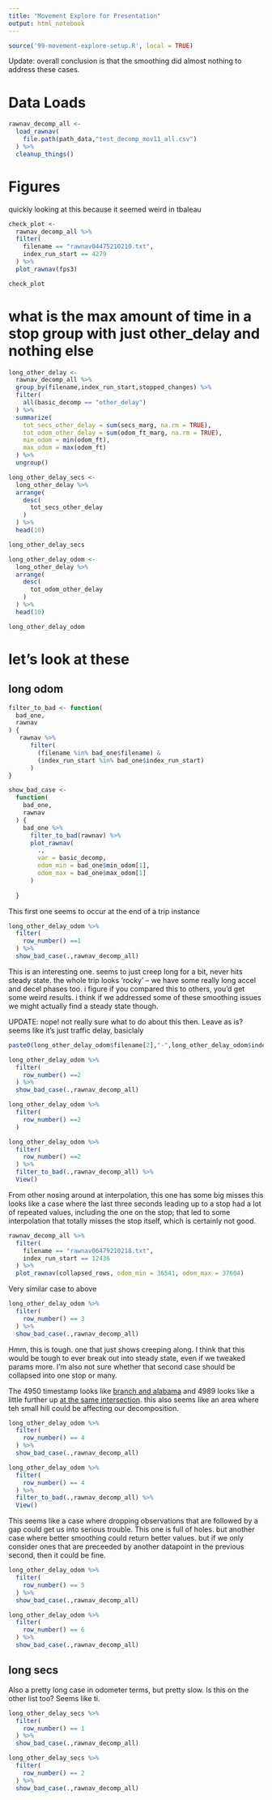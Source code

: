 ```yaml
---
title: "Movement Explore for Presentation"
output: html_notebook
---
```


```r
source('99-movement-explore-setup.R', local = TRUE)
```

Update: overall conclusion is that the smoothing did almost nothing to address these cases.

# Data Loads
```r
rawnav_decomp_all <- 
  load_rawnav(
    file.path(path_data,"test_decomp_mov11_all.csv")
  ) %>%
  cleanup_things()

```

# Figures
quickly looking at this because it seemed weird in tbaleau
```r
check_plot <-
  rawnav_decomp_all %>%
  filter(
    filename == "rawnav04475210210.txt",
    index_run_start == 4279
  ) %>%
  plot_rawnav(fps3)

check_plot

```


# what is the max amount of time in a stop group with just other_delay and nothing else

```r
long_other_delay <-
  rawnav_decomp_all %>%
  group_by(filename,index_run_start,stopped_changes) %>%
  filter(
    all(basic_decomp == "other_delay")
  ) %>%
  summarize(
    tot_secs_other_delay = sum(secs_marg, na.rm = TRUE),
    tot_odom_other_delay = sum(odom_ft_marg, na.rm = TRUE),
    min_odom = min(odom_ft),
    max_odom = max(odom_ft)
  ) %>%
  ungroup()

long_other_delay_secs <-
  long_other_delay %>%
  arrange(
    desc(
      tot_secs_other_delay
    )
  ) %>%
  head(10)

long_other_delay_secs
```


```r
long_other_delay_odom <-
  long_other_delay %>%
  arrange(
    desc(
      tot_odom_other_delay
    )
  ) %>%
  head(10)

long_other_delay_odom
```
# let's look at these
## long odom

```r

filter_to_bad <- function(
  bad_one,
  rawnav
) {
   rawnav %>%
      filter(
        (filename %in% bad_one$filename) & 
        (index_run_start %in% bad_one$index_run_start)
      )
}

show_bad_case <- 
  function(
    bad_one,
    rawnav
  ) {
    bad_one %>%
      filter_to_bad(rawnav) %>%
      plot_rawnav(
        .,
        var = basic_decomp,
        odom_min = bad_one$min_odom[1],
        odom_max = bad_one$max_odom[1]
      )
    
  }

```

This first one seems to occur at the end of a trip instance
```r
long_other_delay_odom %>%
  filter(
    row_number() ==1 
  ) %>%
  show_bad_case(.,rawnav_decomp_all)
```

This is an interesting one. seems to just creep long for a bit, never hits steady state. the whole trip looks 'rocky' -- we have some really long accel and decel phases too. i figure if you compared this to others, you'd get some weird results. i think if we addressed some of these smoothing issues we might actually find a steady state though.

UPDATE: nope! not really sure what to do about this then. Leave as is? seems like it's just traffic delay, basiclaly

```r
paste0(long_other_delay_odom$filename[2],"-",long_other_delay_odom$index_run_start[2])
```

```r
long_other_delay_odom %>%
  filter(
    row_number() ==2 
  ) %>%
  show_bad_case(.,rawnav_decomp_all)
```

```r
long_other_delay_odom %>%
  filter(
    row_number() ==2 
  ) 
```


```r
long_other_delay_odom %>%
  filter(
    row_number() ==2 
  ) %>%
  filter_to_bad(.,rawnav_decomp_all) %>%
  View()

```


From other nosing around at interpolation, this one has some big misses
this looks like a case where the last three seconds leading up to a stop had a lot of repeated values, including the one on the stop; that led to some interpolation that totally misses the stop itself, which is certainly not good.
```r
rawnav_decomp_all %>%
  filter(
    filename == "rawnav06479210218.txt",
    index_run_start == 12436
  ) %>%
  plot_rawnav(collapsed_rows, odom_min = 36541, odom_max = 37604)
```

Very similar case to above
```r
long_other_delay_odom %>%
  filter(
    row_number() == 3 
  ) %>%
  show_bad_case(.,rawnav_decomp_all)
```

Hmm, this is tough. one that just shows creeping along. I think that this would be tough to ever break out into steady state, even if we tweaked params more. I'm also not sure whether that second case should be collapsed into one stop or many. 

The 4950 timestamp looks like [branch and alabama](https://www.google.com/maps/place/38%C2%B051'44.4%22N+76%C2%B057'32.7%22W/@38.862547,-76.9618119,16.89z/data=!4m5!3m4!1s0x0:0x0!8m2!3d38.86233!4d-76.95909) and 4989 looks like a little further up [at the same intersection](https://www.google.com/maps/place/38%C2%B051'43.6%22N+76%C2%B057'32.6%22W/@38.8621,-76.9612387,17z/data=!3m1!4b1!4m5!3m4!1s0x0:0x0!8m2!3d38.8621!4d-76.95905). this also seems like an area where teh small hill could be affecting our decomposition. 
```r
long_other_delay_odom %>%
  filter(
    row_number() == 4
  ) %>%
  show_bad_case(.,rawnav_decomp_all)
```

```r
long_other_delay_odom %>%
  filter(
    row_number() == 4
  ) %>%
  filter_to_bad(.,rawnav_decomp_all) %>%
  View()
```

This seems like a case where dropping observations that are followed by a gap could get us into serious trouble. This one is full of holes. but another case where better smoothing could return better values. but if we only consider ones that are preceeded by another datapoint in the previous second, then it could be fine.
```r
long_other_delay_odom %>%
  filter(
    row_number() == 5
  ) %>%
  show_bad_case(.,rawnav_decomp_all)
```

```r
long_other_delay_odom %>%
  filter(
    row_number() == 6
  ) %>%
  show_bad_case(.,rawnav_decomp_all)
```

## long secs

Also a pretty long case in odometer terms, but pretty slow. Is this on the other list too? Seems like ti.
```r
long_other_delay_secs %>%
  filter(
    row_number() == 1
  ) %>%
  show_bad_case(.,rawnav_decomp_all)
```

```r
long_other_delay_secs %>%
  filter(
    row_number() == 2
  ) %>%
  show_bad_case(.,rawnav_decomp_all)
```

